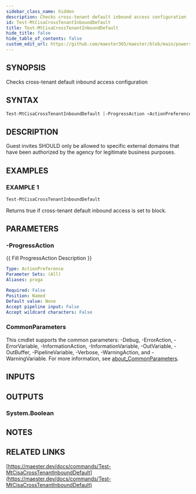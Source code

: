 ```yaml
---
sidebar_class_name: hidden
description: Checks cross-tenant default inbound access configuration
id: Test-MtCisaCrossTenantInboundDefault
title: Test-MtCisaCrossTenantInboundDefault
hide_title: false
hide_table_of_contents: false
custom_edit_url: https://github.com/maester365/maester/blob/main/powershell/public/Test-MtCisaCrossTenantInboundDefault.ps1
---
```


## SYNOPSIS

Checks cross-tenant default inbound access configuration

## SYNTAX

```powershell
Test-MtCisaCrossTenantInboundDefault [-ProgressAction <ActionPreference>] [<CommonParameters>]
```

## DESCRIPTION

Guest invites SHOULD only be allowed to specific external domains that have been authorized by the agency for legitimate business purposes.

## EXAMPLES

### EXAMPLE 1

```powershell
Test-MtCisaCrossTenantInboundDefault
```

Returns true if cross-tenant default inbound access is set to block.

## PARAMETERS

### -ProgressAction

\{\{ Fill ProgressAction Description \}\}

```yaml
Type: ActionPreference
Parameter Sets: (All)
Aliases: proga

Required: False
Position: Named
Default value: None
Accept pipeline input: False
Accept wildcard characters: False
```

### CommonParameters

This cmdlet supports the common parameters: -Debug, -ErrorAction, -ErrorVariable, -InformationAction, -InformationVariable, -OutVariable, -OutBuffer, -PipelineVariable, -Verbose, -WarningAction, and -WarningVariable. For more information, see [about_CommonParameters](http://go.microsoft.com/fwlink/?LinkID=113216).

## INPUTS

## OUTPUTS

### System.Boolean

## NOTES

## RELATED LINKS

[https://maester.dev/docs/commands/Test-MtCisaCrossTenantInboundDefault](https://maester.dev/docs/commands/Test-MtCisaCrossTenantInboundDefault)
